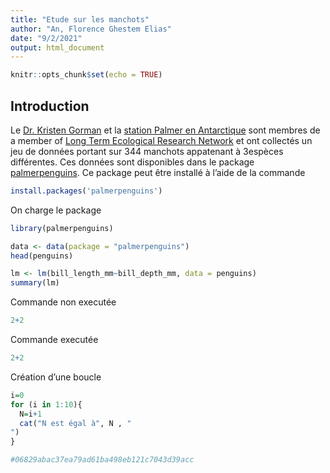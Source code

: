 ```yaml
---
title: "Etude sur les manchots"
author: "An, Florence Ghestem Elias"
date: "9/2/2021"
output: html_document
---
```


```r
knitr::opts_chunk$set(echo = TRUE)
```

## Introduction 

Le  [Dr. Kristen Gorman](https://www.uaf.edu/cfos/people/faculty/detail/kristen-gorman.php) et la [station Palmer en Antarctique](https://pal.lternet.edu/) sont membres  de a member of [ Long Term Ecological Research Network](https://lternet.edu/) et ont collectés un jeu de données portant sur 344 manchots appatenant à 3espèces différentes. Ces données sont disponibles dans le package [palmerpenguins](https://allisonhorst.github.io/palmerpenguins/). Ce package peut être installé à l'aide de la commande

```r
install.packages('palmerpenguins')

```

On charge le package 
```r
library(palmerpenguins)
```

```r
data <- data(package = "palmerpenguins")
head(penguins)
```

```r
lm <- lm(bill_length_mm~bill_depth_mm, data = penguins)
summary(lm)
```


Commande non executée 

```r
2+2
```

Commande executée 
```r
2+2
```

Création d'une boucle 

```r
i=0
for (i in 1:10){
  N=i+1
  cat("N est égal à", N , "
")
}

#06829abac37ea79ad61ba498eb121c7043d39acc
```



